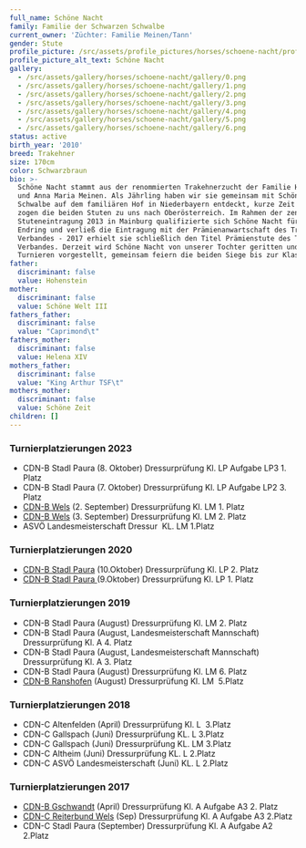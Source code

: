 ```yaml
---
full_name: Schöne Nacht
family: Familie der Schwarzen Schwalbe
current_owner: 'Züchter: Familie Meinen/Tann'
gender: Stute
profile_picture: /src/assets/profile_pictures/horses/schoene-nacht/profile_picture.png
profile_picture_alt_text: Schöne Nacht
gallery:
  - /src/assets/gallery/horses/schoene-nacht/gallery/0.png
  - /src/assets/gallery/horses/schoene-nacht/gallery/1.png
  - /src/assets/gallery/horses/schoene-nacht/gallery/2.png
  - /src/assets/gallery/horses/schoene-nacht/gallery/3.png
  - /src/assets/gallery/horses/schoene-nacht/gallery/4.png
  - /src/assets/gallery/horses/schoene-nacht/gallery/5.png
  - /src/assets/gallery/horses/schoene-nacht/gallery/6.png
status: active
birth_year: '2010'
breed: Trakehner
size: 170cm
color: Schwarzbraun
bio: >-
  Schöne Nacht stammt aus der renommierten Trakehnerzucht der Familie Hartwig
  und Anna Maria Meinen. Als Jährling haben wir sie gemeinsam mit Schöne
  Schwalbe auf dem familiären Hof in Niederbayern entdeckt, kurze Zeit später
  zogen die beiden Stuten zu uns nach Oberösterreich. Im Rahmen der zentralen
  Stuteneintragung 2013 in Mainburg qualifizierte sich Schöne Nacht für den
  Endring und verließ die Eintragung mit der Prämienanwartschaft des Trakehner
  Verbandes - 2017 erhielt sie schließlich den Titel Prämienstute des Trakehner
  Verbandes. Derzeit wird Schöne Nacht von unserer Tochter geritten und auf
  Turnieren vorgestellt, gemeinsam feiern die beiden Siege bis zur Klasse M*. 
father:
  discriminant: false
  value: Hohenstein
mother:
  discriminant: false
  value: Schöne Welt III
fathers_father:
  discriminant: false
  value: "Caprimond\t"
fathers_mother:
  discriminant: false
  value: Helena XIV
mothers_father:
  discriminant: false
  value: "King Arthur TSF\t"
mothers_mother:
  discriminant: false
  value: Schöne Zeit
children: []
---
```

### Turnierplatzierungen 2023

* CDN-B Stadl Paura (8. Oktober) Dressurprüfung Kl. LP Aufgabe LP3 1. Platz
* CDN-B Stadl Paura (7. Oktober) Dressurprüfung Kl. LP Aufgabe LP2 3. Platz
* [CDN-B Wels](https://www.edle-pferde.com/lm-sieg-und-meisterschaftstitel-fuer-schoene-nacht) (2. September) Dressurprüfung Kl. LM 1. Platz
* [CDN-B Wels](https://www.edle-pferde.com/lm-sieg-und-meisterschaftstitel-fuer-schoene-nacht) (3. September) Dressurprüfung Kl. LM 2. Platz
* ASVÖ Landesmeisterschaft Dressur  KL. LM 1.Platz

### Turnierplatzierungen 2020

* [CDN-B Stadl Paura](https://www.edle-pferde.com/turnierwochenende-oktober-2020-stadl-paura) (10.Oktober) Dressurprüfung Kl. LP 2. Platz
* [CDN-B Stadl Paura ](https://www.edle-pferde.com/turnierwochenende-oktober-2020-stadl-paura)(9.Oktober) Dressurprüfung Kl. LP 1. Platz

### Turnierplatzierungen 2019

* CDN-B Stadl Paura (August) Dressurprüfung Kl. LM 2. Platz
* CDN-B Stadl Paura (August, Landesmeisterschaft Mannschaft) Dressurprüfung Kl. A 4. Platz
* CDN-B Stadl Paura (August, Landesmeisterschaft Mannschaft) Dressurprüfung Kl. A 3. Platz
* CDN-B Stadl Paura (August) Dressurprüfung Kl. LM 6. Platz
* [CDN-B Ranshofen](https://www.edle-pferde.com/turnierplatzierung-ranshofen-cdn-b) (August) Dressurprüfung Kl. LM  5.Platz

### Turnierplatzierungen 2018

* CDN-C Altenfelden (April) Dressurprüfung Kl. L  3.Platz
* CDN-C Gallspach (Juni) Dressurprüfung KL. L 3.Platz
* CDN-C Gallspach (Juni) Dressurprüfung KL. LM 3.Platz
* CDN-C Altheim (Juni) Dressurprüfung KL. L 2.Platz
* CDN-C ASVÖ Landesmeisterschaft (Juni) KL. L 2.Platz

### Turnierplatzierungen 2017

* [CDN-B Gschwandt](https://www.edle-pferde.com/turniere-gschwandt-und-wels) (April) Dressurprüfung Kl. A Aufgabe A3 2. Platz
* [CDN-C Reiterbund Wels](https://www.edle-pferde.com/turniere-gschwandt-und-wels) (Sep) Dressurprüfung Kl. A Aufgabe A3 2.Platz
* CDN-C Stadl Paura (September) Dressurprüfung Kl. A Aufgabe A2 2.Platz
